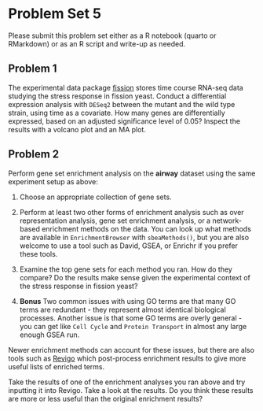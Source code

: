 # Problem Set 5

Please submit this problem set either as a R notebook (quarto or RMarkdown) or as an R script and write-up as needed.

## Problem 1

The experimental data package [fission](https://bioconductor.org/packages/fission) stores time course RNA-seq data studying the stress response in fission yeast. Conduct a differential expression analysis with `DESeq2` between the mutant and the wild type strain, using time as a covariate. How many genes are differentially expressed, based on an adjusted significance level of 0.05? Inspect the results with a volcano plot and an MA plot.

## Problem 2

Perform gene set enrichment analysis on the **airway** dataset using the same experiment setup as above:

1.  Choose an appropriate collection of gene sets.

2.  Perform at least two other forms of enrichment analysis such as over representation analysis, gene set enrichment analysis, or a network-based enrichment methods on the data. You can look up what methods are available in `EnrichmentBrowser` with `sbeaMethods()`, but you are also welcome to use a tool such as David, GSEA, or Enrichr if you prefer these tools.

3.  Examine the top gene sets for each method you ran. How do they compare? Do the results make sense given the experimental context of the stress response in fission yeast?

4.  **Bonus** Two common issues with using GO terms are that many GO terms are redundant - they represent almost identical biological processes. Another issue is that some GO terms are overly general - you can get like `Cell Cycle` and `Protein Transport` in almost any large enough GSEA run.

Newer enrichment methods can account for these issues, but there are also tools such as [Revigo](http://revigo.irb.hr/) which post-process enrichment results to give more useful lists of enriched terms.

Take the results of one of the enrichment analyses you ran above and try inputting it into Revigo. Take a look at the results. Do you think these results are more or less useful than the original enrichment results?
